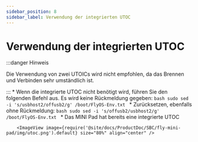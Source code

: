 ```yaml
---
sidebar_position: 8
sidebar_label: Verwendung der integrierten UTOC
---
```



# Verwendung der integrierten UTOC

:::danger Hinweis

Die Verwendung von zwei UTOICs wird nicht empfohlen, da das Brennen und Verbinden sehr umständlich ist.

:::
    * Wenn die integrierte UTOC nicht benötigt wird, führen Sie den folgenden Befehl aus. Es wird keine Rückmeldung gegeben:
        ```bash
        sudo sed -i 's/usbhost2/offusb2/g' /boot/FlyOS-Env.txt
        ```
    * Zurücksetzen, ebenfalls ohne Rückmeldung:
        ```bash
        sudo sed -i 's/offusb2/usbhost2/g' /boot/FlyOS-Env.txt
        ```
    * Das MINI Pad hat bereits eine integrierte UTOC

        <ImageView image={require('@site/docs/ProductDoc/SBC/fly-mini-pad/img/utoc.png').default} size="80%" align="center" />